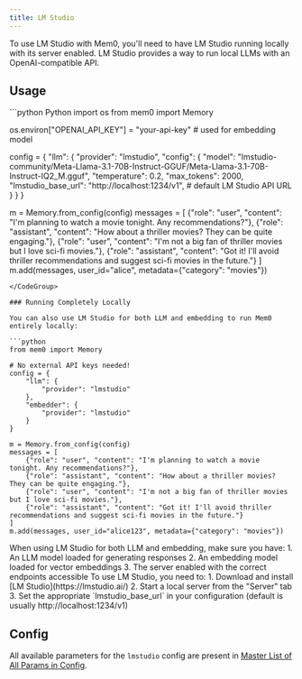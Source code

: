 ```yaml
---
title: LM Studio
---
```


To use LM Studio with Mem0, you'll need to have LM Studio running locally with its server enabled. LM Studio provides a way to run local LLMs with an OpenAI-compatible API.

## Usage

<CodeGroup>
```python Python
import os
from mem0 import Memory

os.environ["OPENAI_API_KEY"] = "your-api-key" # used for embedding model

config = {
    "llm": {
        "provider": "lmstudio",
        "config": {
            "model": "lmstudio-community/Meta-Llama-3.1-70B-Instruct-GGUF/Meta-Llama-3.1-70B-Instruct-IQ2_M.gguf",
            "temperature": 0.2,
            "max_tokens": 2000,
            "lmstudio_base_url": "http://localhost:1234/v1", # default LM Studio API URL
        }
    }
}

m = Memory.from_config(config)
messages = [
    {"role": "user", "content": "I'm planning to watch a movie tonight. Any recommendations?"},
    {"role": "assistant", "content": "How about a thriller movies? They can be quite engaging."},
    {"role": "user", "content": "I'm not a big fan of thriller movies but I love sci-fi movies."},
    {"role": "assistant", "content": "Got it! I'll avoid thriller recommendations and suggest sci-fi movies in the future."}
]
m.add(messages, user_id="alice", metadata={"category": "movies"})
```
</CodeGroup>

### Running Completely Locally

You can also use LM Studio for both LLM and embedding to run Mem0 entirely locally:

```python
from mem0 import Memory

# No external API keys needed!
config = {
    "llm": {
        "provider": "lmstudio"
    },
    "embedder": {
        "provider": "lmstudio"
    }
}

m = Memory.from_config(config)
messages = [
    {"role": "user", "content": "I'm planning to watch a movie tonight. Any recommendations?"},
    {"role": "assistant", "content": "How about a thriller movies? They can be quite engaging."},
    {"role": "user", "content": "I'm not a big fan of thriller movies but I love sci-fi movies."},
    {"role": "assistant", "content": "Got it! I'll avoid thriller recommendations and suggest sci-fi movies in the future."}
]
m.add(messages, user_id="alice123", metadata={"category": "movies"})
```

<Note>
  When using LM Studio for both LLM and embedding, make sure you have:
  1. An LLM model loaded for generating responses
  2. An embedding model loaded for vector embeddings
  3. The server enabled with the correct endpoints accessible
</Note>

<Note>
  To use LM Studio, you need to:
  1. Download and install [LM Studio](https://lmstudio.ai/)
  2. Start a local server from the "Server" tab
  3. Set the appropriate `lmstudio_base_url` in your configuration (default is usually http://localhost:1234/v1)
</Note>

## Config

All available parameters for the `lmstudio` config are present in [Master List of All Params in Config](../config).
